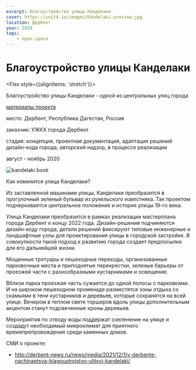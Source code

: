 ```yaml
---
excerpt: Благоустройство улицы Канделаки
cover: https://unit4.io/images/Kandelaki-preview.jpg
location: Дербент
year: 2020
tags:
    - open-space
---
```


# Благоустройство улицы Канделаки

<Flex style={{alignItems: 'stretch'}}>
<Flex col>

Благоустройство улицы Канделаки - одной из центральных улиц города

<p style={{flex: '0 1 auto'}}>

[материалы проекта](https://makederbent.ru/kandelaki)
</p>
</Flex>

<div>
<p><BlackHighlight>место:</BlackHighlight> Дербент, Республика Дагестан, Россия</p>

<p><BlackHighlight>заказчик:</BlackHighlight> УЖКХ города Дербент</p>

<p><BlackHighlight>стадия:</BlackHighlight> концепция, проектная документация, адаптация решений дизайн-кода города, авторский надзор, в процессе реализации</p>

август - ноябрь 2020
</div>
</Flex>

<Flex>
<Image src='/images/Kandelaki-preview.jpg' alt='kandelaki book' />

<div>

Как изменится улица Канделаки?

Из заставленной машинами улицы, Канделаки преобразится в прогулочный зеленый бульвар из рукельского известняка. Так проектом подчеркивается центральное положение и история улицы 19-го века.
</div>
</Flex>

Улица Канделаки преобразится в рамках реализации мастерплана города Дербент к концу 2022 года. Дизайн-решения подчиняются дизайн-коду города, детали решений фиксируют
типовые инженерные и ландшафтные узлы для проектирования улицы в городской застройке. В совокупности такой подход к развитию города создает предпосылки для его дальнейшей жизни.

<BeforeAfter
    sliderPositionPercentage={.33}
    before='/images/Kandelaki-2.jpg'
    after='/images/Kandelaki-1.jpg'
/>

Мощенные тротуары и пешеходные переходы, организованные парковочные места и приподнятые перекрестки, зеленые барьеры от проезжей части с разнообразными кустарниками и освещение.

Вблизи парка проезжая часть сужается до одной полосы с парковками. И на широком пешеходном променаде разместятся зоны отдыха со скамьями в тени кустарников и деревьев, которые сохранятся на всей улице. Вечером в теплом свете торшеров вдоль улицы дополнительным акцентом станут подсвеченные кроны деревьев.

Мероприятия по отводу воды поддержат озеленение на улице и создадут необходимый микроклимат для приятного времяпрепровождения среди каменных домов.

<BeforeAfter
    sliderPositionPercentage={.33}
    before='/images/Kandelaki-4.jpg'
    after='/images/Kandelaki-3.jpg'
/>


СМИ о проекте: 
- http://derbent-news.ru/news/media/2021/12/1/v-derbente-nachinaetsya-blagoustrojstvo-ulitsyi-kandelaki/
